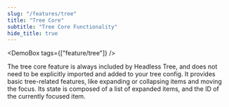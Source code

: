 ```yaml
---
slug: "/features/tree"
title: "Tree Core"
subtitle: "Tree Core Functionality"
hide_title: true
---
```



<FeaturePageHeader
    title="Tree Core"
    subtitle="Tree Core Functionality"
    feature="tree"
    isCore={true}
/>

<DemoBox tags={["feature/tree"]} />

The tree core feature is always included by Headless Tree, and does not need to be explicitly imported and
added to your tree config. It provides basic tree-related features, like expanding or collapsing items and moving
the focus. Its state is composed of a list of expanded items, and the ID of the currently focused item.
